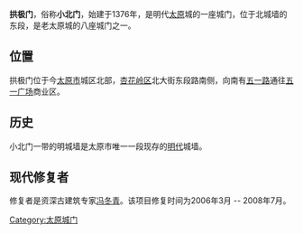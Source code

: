 '''拱极门'''，俗称'''小北门'''，始建于1376年，是明代[[太原|太原]]城的一座城门，位于北城墙的东段，是老太原城的八座城门之一。

== 位置 ==
拱极门位于今[[太原市|太原市]]城区北部，[[杏花岭区|杏花岭区]]北大街东段路南侧，向南有[[五一路_(太原市)|五一路]]通往[[五一广场|五一广场]]商业区。

== 历史 ==
小北门一带的明城墙是太原市唯一一段现存的[[明朝|明代]]城墙。

== 现代修复者==
修复者是资深古建筑专家[[冯冬青|冯冬青]]。该项目修复时间为2006年3月 -- 2008年7月。


{{太原城门}}

[[Category:太原城门|Category:太原城门]]